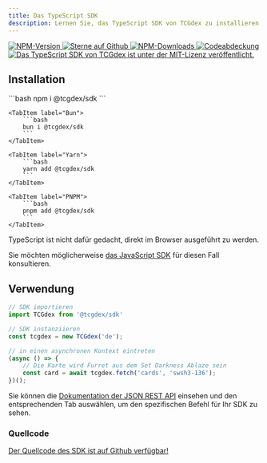 ```yaml
---
title: Das TypeScript SDK
description: Lernen Sie, das TypeScript SDK von TCGdex zu installieren und zu verwenden
---
```


<p class="flex gap-2 justify-center">
	<a href="http://npmjs.com/@tcgdex/sdk">
		<img src="https://img.shields.io/npm/v/@tcgdex/sdk?style=flat-square" alt="NPM-Version" />
	</a>
	<a href="https://github.com/tcgdex/javascript-sdk/stargazers">
		<img src="https://img.shields.io/github/stars/tcgdex/javascript-sdk?style=flat-square" alt="Sterne auf Github" />
	</a>
	<a href="http://npmjs.com/@tcgdex/sdk">
		<img src="https://img.shields.io/npm/dm/@tcgdex/sdk?style=flat-square" alt="NPM-Downloads" />
	</a>
	<a href="https://app.codecov.io/gh/tcgdex/javascript-sdk/">
		<img src="https://img.shields.io/codecov/c/github/tcgdex/javascript-sdk?style=flat-square&token=FR4BI94N4Q" alt="Codeabdeckung" />
	</a>
	<a href="https://github.com/tcgdex/javascript-sdk/actions/workflows/build.yml">
		<img src="https://img.shields.io/github/actions/workflow/status/tcgdex/javascript-sdk/build.yml?style=flat-square" alt="Das TypeScript SDK von TCGdex ist unter der MIT-Lizenz veröffentlicht." />
	</a>
</p>


## Installation

<Tabs>
	<TabItem label="NPM">
		```bash
		npm i @tcgdex/sdk
		```
	</TabItem>

	<TabItem label="Bun">
		```bash
		bun i @tcgdex/sdk
		```
	</TabItem>

	<TabItem label="Yarn">
		```bash
		yarn add @tcgdex/sdk
		```
	</TabItem>

	<TabItem label="PNPM">
		```bash
		pnpm add @tcgdex/sdk
		```
	</TabItem>
</Tabs>

<Aside title="Verwendung im Browser" type="tip">
TypeScript ist nicht dafür gedacht, direkt im Browser ausgeführt zu werden.

Sie möchten möglicherweise [das JavaScript SDK](/sdks/javascript) für diesen Fall konsultieren.
</Aside>

## Verwendung

```typescript
// SDK importieren
import TCGdex from '@tcgdex/sdk'

// SDK instanziieren
const tcgdex = new TCGdex('de');

// in einen asynchronen Kontext eintreten
(async () => {
	// Die Karte wird Furret aus dem Set Darkness Ablaze sein
	const card = await tcgdex.fetch('cards', 'swsh3-136');
})();
```

Sie können die [Dokumentation der JSON REST API](/rest) einsehen und den entsprechenden Tab auswählen, um den spezifischen Befehl für Ihr SDK zu sehen.

### Quellcode

[Der Quellcode des SDK ist auf Github verfügbar!](https://github.com/tcgdex/javascript-sdk)
